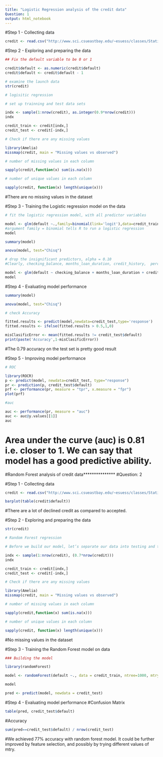 ```yaml
---
title: "Logistic Regression analysis of the credit data"
Question: 1
output: html_notebook
---
```

#Step 1 - Collecting data
```r
credit <- read.csv("http://www.sci.csueastbay.edu/~esuess/classes/Statistics_6620/Presentations/ml7/credit.csv")

```

#Step 2 - Exploring and preparing the data
```r
## Fix the default variable to be 0 or 1

credit$default <- as.numeric(credit$default)
credit$default <- credit$default - 1

# examine the launch data
str(credit)

```

```r
# logisitic regression

# set up trainning and test data sets

indx <- sample(1:nrow(credit), as.integer(0.9*nrow(credit)))
indx

credit_train <- credit[indx,]
credit_test <- credit[-indx,]

```


```r
# Check if there are any missing values

library(Amelia)
missmap(credit, main = "Missing values vs observed")

# number of missing values in each column

sapply(credit,function(x) sum(is.na(x)))

# number of unique values in each column

sapply(credit, function(x) length(unique(x)))
```
#There are no missing values in the dataset

#Step 3 - Training the Logistic regression model on the data

```r
# fit the logistic regression model, with all predictor variables

model <- glm(default ~.,family=binomial(link='logit'),data=credit_train)
#argument family = binomial tells R to run a logistic regression
model

summary(model)

anova(model, test="Chisq")

```


```r
# drop the insignificant predictors, alpha = 0.10
#Clearly, checking_balance, months_loan_duration, credit_history,  percent_of_income and age are significant predictors (marked with *)

model <- glm(default ~ checking_balance + months_loan_duration + credit_history +  percent_of_income + age,family=binomial(link='logit'),data=credit_train)
model
```

#Step 4 - Evaluating model performance

```r
summary(model)

anova(model, test="Chisq")
```


```r
# check Accuracy

fitted.results <- predict(model,newdata=credit_test,type='response')
fitted.results <- ifelse(fitted.results > 0.5,1,0)

misClasificError <- mean(fitted.results != credit_test$default)
print(paste('Accuracy',1-misClasificError))
```
#The 0.79 accuracy on the test set is pretty good result

#Step 5 - Improving model performance

```r
# ROC

library(ROCR)
p <- predict(model, newdata=credit_test, type="response")
pr <- prediction(p, credit_test$default)
prf <- performance(pr, measure = "tpr", x.measure = "fpr")
plot(prf)
```

```r
#auc

auc <- performance(pr, measure = "auc")
auc <- auc@y.values[[1]]
auc
```
# Area under the curve (auc) is 0.81 i.e. closer to 1. We can say that model has a good predictive ability.


#Random Forest analysis of credit data***************
#Question: 2


#Step 1 - Collecting data
```r
credit <- read.csv("http://www.sci.csueastbay.edu/~esuess/classes/Statistics_6620/Presentations/ml7/credit.csv")

barplot(table(credit$default))
```

#There are a lot of declined credit  as compared to accepted. 

#Step 2 - Exploring and preparing the data
```r
str(credit)

```


```r
# Random Forest regression

# Before we build our model, let’s separate our data into testing and training sets

indx <- sample(1:nrow(credit), (0.7*nrow(credit)))
indx

credit_train <- credit[indx,]
credit_test <- credit[-indx,]

```
```r
# Check if there are any missing values

library(Amelia)
missmap(credit, main = "Missing values vs observed")

# number of missing values in each column

sapply(credit,function(x) sum(is.na(x)))

# number of unique values in each column

sapply(credit, function(x) length(unique(x)))
```
#No missing values in the dataset

#Step 3 - Training the Random Forest model on data

```r
### Building the model

library(randomForest)

model <- randomForest(default ~., data = credit_train, ntree=1000, mtry=8)
```

```r
model
```

```r
pred <- predict(model, newdata = credit_test)
```

#Step 4 - Evaluating model performance
#Confusion Matrix

```r
table(pred, credit_test$default)
```

#Accuracy

```r
sum(pred==credit_test$default) / nrow(credit_test)
```

#We achieved 77% accuracy with random forest model. It could be further improved by feature selection, and possibly by trying different values of mtry.
